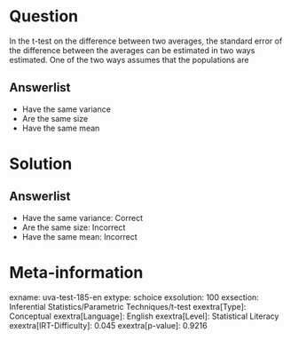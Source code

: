 Question
========

In the t-test on the difference between two averages, the standard error of the difference between the averages can be estimated in two ways estimated. One of the two ways assumes that the populations are

Answerlist
----------

* Have the same variance
* Are the same size
* Have the same mean

Solution
========

Answerlist
----------

* Have the same variance: Correct
* Are the same size: Incorrect
* Have the same mean: Incorrect

Meta-information
================
exname: uva-test-185-en
extype: schoice
exsolution: 100
exsection: Inferential Statistics/Parametric Techniques/t-test
exextra[Type]: Conceptual
exextra[Language]: English
exextra[Level]: Statistical Literacy
exextra[IRT-Difficulty]: 0.045
exextra[p-value]: 0.9216
